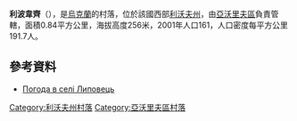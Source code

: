 {{coord|50|2|37|N|23|14|14|E|scale:100000|display=title}}

'''利波韋齊'''（{{lang-uk|Липовець}}），是[[烏克蘭|烏克蘭]]的村落，位於該國西部[[利沃夫州|利沃夫州]]，由[[亞沃里夫區|亞沃里夫區]]負責管轄，面積0.84平方公里，海拔高度256米，2001年人口161，人口密度每平方公里191.7人。

==參考資料==
* [http://weather.in.ua/ua/l'vovskaja/13407 Погода в селі Липовець] {{Wayback|url=http://weather.in.ua/ua/l'vovskaja/13407 |date=20200919200054 }}

{{DEFAULTSORT:Липовець}}
[[Category:利沃夫州村落|Category:利沃夫州村落]]
[[Category:亞沃里夫區村落|Category:亞沃里夫區村落]]


{{Lviv-geo-stub}}